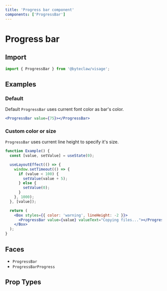 ```yaml
---
title: 'Progress bar component'
components: ['ProgressBar']
---
```


# Progress bar

## Import

```js transpile=false
import { ProgressBar } from '@byteclaw/visage';
```

## Examples

### Default

Default `ProgressBar` uses current font color as bar's color.

```jsx live=true
<ProgressBar value={75}></ProgressBar>
```

### Custom color or size

`ProgressBar` uses current line height to specify it's size.

```jsx live=true
function Example() {
  const [value, setValue] = useState(0);

  useLayoutEffect(() => {
    window.setTimeout(() => {
      if (value < 100) {
        setValue(value + 5);
      } else {
        setValue(0);
      }
    }, 1000);
  }, [value]);

  return (
    <Box styles={{ color: 'warning', lineHeight: -2 }}>
      <ProgressBar value={value} valueText="Copying files..."></ProgressBar>
    </Box>
  );
}
```

## Faces

- `ProgressBar`
- `ProgressBarProgress`

## Prop Types

<PropTypes component="ProgressBar" />
